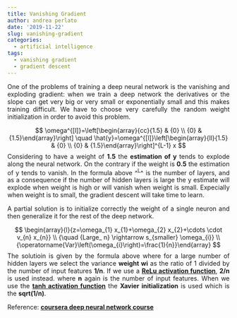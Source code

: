```yaml
---
title: Vanishing Gradient
author: andrea perlato
date: '2019-11-22'
slug: vanishing-gradient
categories:
  - artificial intelligence
tags:
  - vanishing gradient
  - gradient descent
---
```



<style>
body {
text-align: justify}
</style>

One of the problems of training a deep neural network is the vanishing and exploding gradient: when we train a deep network the derivatives or the slope can get very big or very small or exponentially small and this makes training difficult. We have to choose very carefully the random weight initialization in order to avoid this problem.

$$
\omega^{[l]}=\left[\begin{array}{cc}{1.5} & {0} \\ {0} & {1.5}\end{array}\right] \quad \hat{y}=\omega^{[l]}\left[\begin{array}{ll}{1.5} & {0} \\ {0} & {1.5}\end{array}\right]^{L-1} x
$$
Considering to have a weight of **1.5** the **estimation of y** tends to explode along the neural network. On the contrary if the weight is **0.5** the estimation of y tends to vanish. In the formula above ^^L^^ is the number of layers, and as a consequence if the number of hidden layers is large the y estimate will explode when weight is high or will vanish when weight is small. Expecially when weight is to small, the gradient descent will take time to learn.

A partial solution is to initialize correctly the weight of a single neuron and then generalize it for the rest of the deep network.

$$
\begin{array}{l}{z=\omega_{1} x_{1}+\omega_{2} x_{2}+\cdots \cdot v_{n} x_{n}} \\ {\quad {Large_ n} \rightarrow s_{smaller} \omega_{i}} \\ {\operatorname{Var}\left(\omega_{i}\right)=\frac{1}{n}}\end{array}
$$
The solutioin is given by the formula above where for a large number of hidden layers we select the variance **weight wi** as the ratio of 1 divided by the number of input features **1/n**. If we use a [**ReLu activation function**](https://www.andreaperlato.com/aipost/the-activation-function/), **2/n** is used instead. where **n** again is the number of input features.
When we use the [**tanh activation function**](https://www.andreaperlato.com/aipost/the-activation-function/) the **Xavier initialization** is used which is the **sqrt(1/n)**.

Reference: [**coursera deep neural network course**](https://www.coursera.org/learn/deep-neural-network/home/welcome)






























